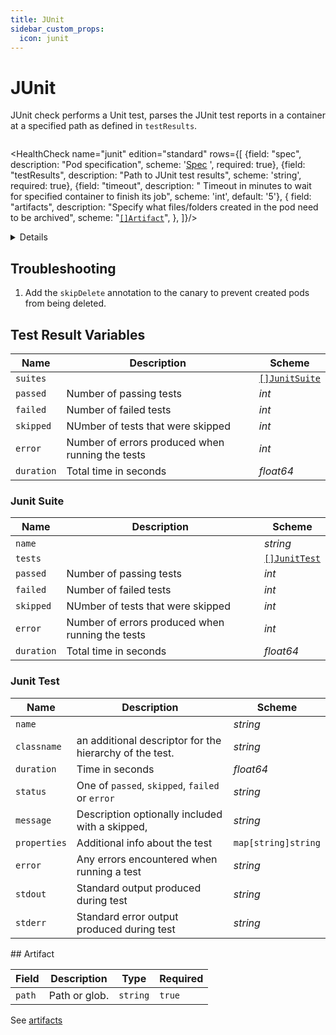 ```yaml
---
title: JUnit
sidebar_custom_props:
  icon: junit
---
```


# <Icon name="junit" /> JUnit



JUnit check performs a Unit test, parses the JUnit test reports in a container at a specified path as defined in `testResults`.


```yaml title="junit.yaml"  file=<rootDir>/modules/canary-checker/fixtures/k8s/junit_pass.yaml
```

<HealthCheck name="junit" edition="standard"  rows={[
  {field: "spec", description: "Pod specification", scheme: '[Spec](https://kubernetes.io/docs/reference/generated/kubernetes-api/v1.20/#podspec-v1-core) ', required: true},
  {field: "testResults", description: "Path to JUnit test results", scheme: 'string', required: true},
  {field: "timeout", description: " Timeout in minutes to wait for specified container to finish its job", scheme: 'int', default: '5'},
  {
  field: "artifacts",
  description: "Specify what files/folders created in the pod need to be archived",
  scheme: "[`[]Artifact`](#artifact)",
},
]}/>


<details summary="Export custom metrics from JUnit results">
<div>
```yaml title="junit.yaml"  file=<rootDir>/modules/canary-checker/fixtures/k8s/junit_pass_metrics.yaml
```
</div>
</details>



## Troubleshooting

1. Add the `skipDelete` annotation to the canary to prevent created pods from being deleted.

## Test Result Variables

| Name       | Description                                      | Scheme                         |
| ---------- | ------------------------------------------------ | ------------------------------ |
| `suites`   |                                                  | [`[]JunitSuite`](#junit-suite) |
| `passed`   | Number of passing tests                          | _int_                          |
| `failed`   | Number of failed tests                           | _int_                          |
| `skipped`  | NUmber of tests that were skipped                | _int_                          |
| `error`    | Number of errors produced when running the tests | _int_                          |
| `duration` | Total time in seconds                            | _float64_                      |

### Junit Suite

| Name       | Description                                      | Scheme                       |
| ---------- | ------------------------------------------------ | ---------------------------- |
| `name`     |                                                  | _string_                     |
| `tests`    |                                                  | [`[]JunitTest`](#junit-test) |
| `passed`   | Number of passing tests                          | _int_                        |
| `failed`   | Number of failed tests                           | _int_                        |
| `skipped`  | NUmber of tests that were skipped                | _int_                        |
| `error`    | Number of errors produced when running the tests | _int_                        |
| `duration` | Total time in seconds                            | _float64_                    |

### Junit Test

| Name         | Description                                             | Scheme              |
| ------------ | ------------------------------------------------------- | ------------------- |
| `name`       |                                                         | _string_            |
| `classname`  | an additional descriptor for the hierarchy of the test. | _string_            |
| `duration`   | Time in seconds                                         | _float64_           |
| `status`     | One of `passed`, `skipped`, `failed` or `error`         | _string_            |
| `message`    | Description optionally included with a skipped,         | _string_            |
| `properties` | Additional info about the test                          | `map[string]string` |
| `error`      | Any errors encountered when running a test              | _string_            |
| `stdout`     | Standard output produced during test                    | _string_            |
| `stderr`     | Standard error output produced during test              | _string_            |

<SkipOSS>
## Artifact

| Field  | Description   | Type     | Required |
| ------ | ------------- | -------- | -------- |
| `path` | Path or glob. | `string` | `true`   |

See [artifacts](/installation/artifacts)
</SkipOSS>
